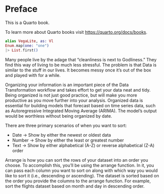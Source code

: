 # Preface {.unnumbered}

This is a Quarto book.

To learn more about Quarto books visit <https://quarto.org/docs/books>.


```elixir
alias VegaLite, as: Vl
Enum.map(one: "one")
|> List.first()
```

Many people live by the adage that "cleanliness is next to Godliness." They find this way of living to be much less stressful. The problem is that Data is similar to the stuff in our lives. It becomes messy once it's out of the box and played with for a while. 

Organizing your information is an important piece of the Data Transformation workflow and takes effort to get your data neat and tidy. Being organized is not just good practice, but will make you more productive as you move further into your analysis.
Organized data is essential for building models that forecast based on time series data, such as Autoregressive Integrated Moving Average (ARIMA). The model's output would be worthless without being organized by date.

There are three primary scenarios of when you want to sort:

* Date → Show by either the newest or oldest data
* Number → Show by either the least or greatest number
* Text → Show by either alphabetical (A-Z) or reverse alphabetical (Z-A) order

Arrange is how you can sort the rows of your dataset into an order you choose. To accomplish this, you'll be using the arrange function.
In it, you can pass each column you want to sort on along with which way you would like to sort it (i.e., descending or ascending). The dataset is sorted based on the order you provide the columns to the arrange function.
For example, sort the flights dataset based on month and day in descending order.